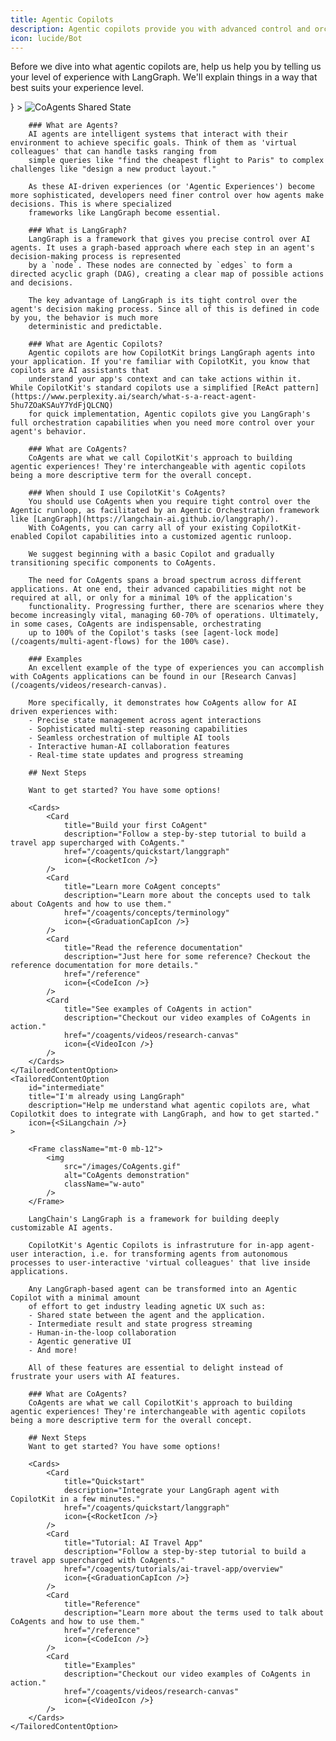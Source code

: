 ```yaml
---
title: Agentic Copilots
description: Agentic copilots provide you with advanced control and orchestration over your agents.
icon: lucide/Bot
---
```



Before we dive into what agentic copilots are, help us help you by telling us your level of experience with LangGraph. We'll explain things in a way that best suits your experience level.

<TailoredContent id="experience" defaultOptionIndex={0}>
    <TailoredContentOption 
        id="new"
        title="I'm new to LangGraph" 
        description="Help me understand what agentic copilots are, where LangGraph fits in, and how to get started." 
        icon={<img src="/images/copilotkit-logo.svg" width={7} height={7} />}
    >
        <Frame>
            <img src="/images/coagents/SharedStateCoAgents.gif" alt="CoAgents Shared State" className="mt-0 mb-12"/>
        </Frame>

        ### What are Agents?
        AI agents are intelligent systems that interact with their environment to achieve specific goals. Think of them as 'virtual colleagues' that can handle tasks ranging from 
        simple queries like "find the cheapest flight to Paris" to complex challenges like "design a new product layout."

        As these AI-driven experiences (or 'Agentic Experiences') become more sophisticated, developers need finer control over how agents make decisions. This is where specialized 
        frameworks like LangGraph become essential.

        ### What is LangGraph?
        LangGraph is a framework that gives you precise control over AI agents. It uses a graph-based approach where each step in an agent's decision-making process is represented 
        by a `node`. These nodes are connected by `edges` to form a directed acyclic graph (DAG), creating a clear map of possible actions and decisions.

        The key advantage of LangGraph is its tight control over the agent's decision making process. Since all of this is defined in code by you, the behavior is much more
        deterministic and predictable.

        ### What are Agentic Copilots?
        Agentic copilots are how CopilotKit brings LangGraph agents into your application. If you're familiar with CopilotKit, you know that copilots are AI assistants that 
        understand your app's context and can take actions within it. While CopilotKit's standard copilots use a simplified [ReAct pattern](https://www.perplexity.ai/search/what-s-a-react-agent-5hu7ZOaKSAuY7YdFjQLCNQ) 
        for quick implementation, Agentic copilots give you LangGraph's full orchestration capabilities when you need more control over your agent's behavior.

        ### What are CoAgents?
        CoAgents are what we call CopilotKit's approach to building agentic experiences! They're interchangeable with agentic copilots being a more descriptive term for the overall concept.

        ### When should I use CopilotKit's CoAgents?
        You should use CoAgents when you require tight control over the Agentic runloop, as facilitated by an Agentic Orchestration framework like [LangGraph](https://langchain-ai.github.io/langgraph/).
        With CoAgents, you can carry all of your existing CopilotKit-enabled Copilot capabilities into a customized agentic runloop.

        We suggest beginning with a basic Copilot and gradually transitioning specific components to CoAgents.
        
        The need for CoAgents spans a broad spectrum across different applications. At one end, their advanced capabilities might not be required at all, or only for a minimal 10% of the application's 
        functionality. Progressing further, there are scenarios where they become increasingly vital, managing 60-70% of operations. Ultimately, in some cases, CoAgents are indispensable, orchestrating
        up to 100% of the Copilot's tasks (see [agent-lock mode](/coagents/multi-agent-flows) for the 100% case).

        ### Examples
        An excellent example of the type of experiences you can accomplish with CoAgents applications can be found in our [Research Canvas](/coagents/videos/research-canvas).
        
        More specifically, it demonstrates how CoAgents allow for AI driven experiences with:
        - Precise state management across agent interactions
        - Sophisticated multi-step reasoning capabilities
        - Seamless orchestration of multiple AI tools
        - Interactive human-AI collaboration features
        - Real-time state updates and progress streaming

        ## Next Steps

        Want to get started? You have some options!

        <Cards>
            <Card
                title="Build your first CoAgent"
                description="Follow a step-by-step tutorial to build a travel app supercharged with CoAgents."
                href="/coagents/quickstart/langgraph"
                icon={<RocketIcon />}
            />
            <Card
                title="Learn more CoAgent concepts"
                description="Learn more about the concepts used to talk about CoAgents and how to use them."
                href="/coagents/concepts/terminology"
                icon={<GraduationCapIcon />}
            />
            <Card
                title="Read the reference documentation"
                description="Just here for some reference? Checkout the reference documentation for more details."
                href="/reference"
                icon={<CodeIcon />}
            />
            <Card
                title="See examples of CoAgents in action"
                description="Checkout our video examples of CoAgents in action."
                href="/coagents/videos/research-canvas"
                icon={<VideoIcon />}
            />
        </Cards>
    </TailoredContentOption>
    <TailoredContentOption 
        id="intermediate"
        title="I'm already using LangGraph" 
        description="Help me understand what agentic copilots are, what Copilotkit does to integrate with LangGraph, and how to get started." 
        icon={<SiLangchain />}
    >

        <Frame className="mt-0 mb-12">
            <img
                src="/images/CoAgents.gif"
                alt="CoAgents demonstration"
                className="w-auto"
            />
        </Frame>

        LangChain's LangGraph is a framework for building deeply customizable AI agents.

        CopilotKit's Agentic Copilots is infrastruture for in-app agent-user interaction, i.e. for transforming agents from autonomous processes to user-interactive 'virtual colleagues' that live inside applications.

        Any LangGraph-based agent can be transformed into an Agentic Copilot with a minimal amount
        of effort to get industry leading agnetic UX such as:
        - Shared state between the agent and the application.
        - Intermediate result and state progress streaming
        - Human-in-the-loop collaboration
        - Agentic generative UI
        - And more!

        All of these features are essential to delight instead of frustrate your users with AI features.

        ### What are CoAgents?
        CoAgents are what we call CopilotKit's approach to building agentic experiences! They're interchangeable with agentic copilots being a more descriptive term for the overall concept.

        ## Next Steps
        Want to get started? You have some options!

        <Cards>
            <Card
                title="Quickstart"
                description="Integrate your LangGraph agent with CopilotKit in a few minutes."
                href="/coagents/quickstart/langgraph"
                icon={<RocketIcon />}
            />
            <Card
                title="Tutorial: AI Travel App"
                description="Follow a step-by-step tutorial to build a travel app supercharged with CoAgents."
                href="/coagents/tutorials/ai-travel-app/overview"
                icon={<GraduationCapIcon />}
            />
            <Card
                title="Reference"
                description="Learn more about the terms used to talk about CoAgents and how to use them."
                href="/reference"
                icon={<CodeIcon />}
            />
            <Card
                title="Examples"
                description="Checkout our video examples of CoAgents in action."
                href="/coagents/videos/research-canvas"
                icon={<VideoIcon />}
            />
        </Cards>
    </TailoredContentOption>
</TailoredContent>
